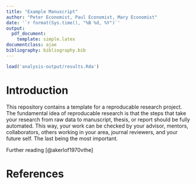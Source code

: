 ```yaml
---
title: "Example Manuscript"
author: "Peter Economist, Paul Economist, Mary Economist"
date: '`r format(Sys.time(), "%B %d, %Y")`'
output: 
  pdf_document:
    template: simple.latex
documentclass: ajae
bibliography: bibliography.bib
---
```


<!--
There are many pre-prepared latex document classes that you have to do zero work to use. See 

http://tex.stackexchange.com/questions/238224/comprehensive-overview-of-the-existing-latex-classes-or-how-to-choose-the-right

for many examples. Notice this template is in the style of the American Journal of Agricultural Economics, which is listed in the 'economic' package in the link above. 

Students will want to try, 'uiucthesis' as the documentclass option.
-->


```r
load('analysis-output/results.Rda')
```


# Introduction 

This repository contains a template for a reproducable research project. The fundamental idea of reproducable research is that the steps that take your research from raw data to manuscript, thesis, or report should be fully automated. This way, your work can be checked by your advisor, mentors, collaborators, others working in your area, journal reviewers, and your future self. The last being the most important. 

Further reading [@akerlof1970vthe]

# References 
